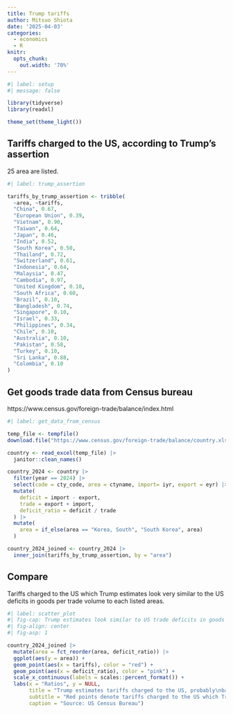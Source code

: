 ```yaml
---
title: Trump tariffs
author: Mitsuo Shiota
date: '2025-04-03'
categories:
  - economics
  - R
knitr: 
  opts_chunk: 
    out.width: '70%'
---
```


```r
#| label: setup
#| message: false

library(tidyverse)
library(readxl)

theme_set(theme_light())
```

## Tariffs charged to the US, according to Trump's assertion

25 area are listed.

```r
#| label: trump_assertion

tariffs_by_trump_assertion <- tribble(
  ~area, ~tariffs,
  "China", 0.67,
  "European Union", 0.39,
  "Vietnam", 0.90,
  "Taiwan", 0.64,
  "Japan", 0.46,
  "India", 0.52,
  "South Korea", 0.50,
  "Thailand", 0.72,
  "Switzerland", 0.61,
  "Indonesia", 0.64,
  "Malaysia", 0.47,
  "Cambodia", 0.97,
  "United Kingdom", 0.10,
  "South Africa", 0.60,
  "Brazil", 0.10,
  "Bangladesh", 0.74,
  "Singapore", 0.10,
  "Israel", 0.33,
  "Philippines", 0.34,
  "Chile", 0.10,
  "Australia", 0.10,
  "Pakistan", 0.58,
  "Turkey", 0.10,
  "Sri Lanka", 0.88,
  "Colombia", 0.10
)

```

## Get goods trade data from Census bureau

https://www.census.gov/foreign-trade/balance/index.html

```r
#| label: get_data_from_census

temp_file <- tempfile()
download.file("https://www.census.gov/foreign-trade/balance/country.xlsx", destfile = temp_file)

country <- read_excel(temp_file) |> 
  janitor::clean_names()

country_2024 <- country |> 
  filter(year == 2024) |> 
  select(code = cty_code, area = ctyname, import= iyr, export = eyr) |> 
  mutate(
    deficit = import - export,
    trade = export + import,
    deficit_ratio = deficit / trade
  ) |> 
  mutate(
    area = if_else(area == "Korea, South", "South Korea", area)
  )

country_2024_joined <- country_2024 |> 
  inner_join(tariffs_by_trump_assertion, by = "area")
```

## Compare

Tariffs charged to the US which Trump estimates look very similar to the US deficits in goods per trade volume to each listed areas.

```r
#| label: scatter_plot
#| fig-cap: Trump estimates look similar to US trade deficits in goods per trade volume
#| fig-align: center
#| fig-asp: 1

country_2024_joined |> 
  mutate(area = fct_reorder(area, deficit_ratio)) |> 
  ggplot(aes(y = area)) +
  geom_point(aes(x = tariffs), color = "red") +
  geom_point(aes(x = deficit_ratio), color = "pink") +
  scale_x_continuous(labels = scales::percent_format()) +
  labs(x = "Ratios", y = NULL,
       title = "Trump estimates tariffs charged to the US, probably\nbased on US trade deficits in goods per trade volume",
       subtitle = "Red points denote tariffs charged to the US which Trump estimates, and\npink points denote US trade deficits in goods per trade volume",
       caption = "Source: US Census Bureau")
```

